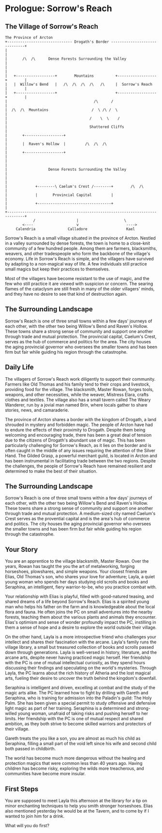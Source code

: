 # Prologue: Sorrow's Reach


## The Village of Sorrow's Reach

```
The Province of Arcton
+------------------------------ Drogath's Border ------------------------------+
|                                                                              |
|       /\  /\      Dense Forests Surrounding the Valley                       |
|                                                                              |
|   +------------------+        Mountains          +------------------+        |
|   |  Willow's Bend   |   /\  /\  /\  /\   /\     |  Sorrow's Reach  |        |
|   +------------------+                           +------------------+        |
|                                        /\      /                             |
|  /\  /\  Mountains                    /  \ /\ /  \                           |
|                                      /    \  \    /                          |
|                                      Shattered Cliffs                        |
|       +------------------+                                                   |
|       |  Raven's Hollow  |         /\  /\  /\                                |
|       +------------------+                                                   |
|                                                                              |
|                   Dense Forests Surrounding the Valley                       |
|                                                                              |
|             +--------\ Caelum's Crest /--------+        /\  /\               |
|             |       Provincial Capital         |                             |
|             +----------------------------------+                             |
+------------------------------------------------------------------------------+
             /                   |                     \
        <----                    v                      ---->
     Calendria               Calladore                  Kael
```

Sorrow's Reach is a small village situated in the province of Arcton. Nestled in a valley surrounded by dense forests, the town is home to a close-knit community of a few hundred people. Among them are farmers, blacksmiths, weavers, and other tradespeople who form the backbone of the village's economy. Life in Sorrow's Reach is simple, and the villagers have survived by adapting to a non-magical way of life. A few individuals still practice small magics but keep their practices to themselves.

Most of the villagers have become resistant to the use of magic, and the few who still practice it are viewed with suspicion or concern. The searing flames of the cataclysm are still fresh in many of the older villagers' minds, and they have no desire to see that kind of destruction again.

## The Surrounding Landscape

Sorrow's Reach is one of three small towns within a few days' journeys of each other, with the other two being Willow's Bend and Raven's Hollow. These towns share a strong sense of community and support one another through trade and mutual protection. The provincial capital, Caelum's Crest, serves as the hub of commerce and politics for the area. The city houses the aging provincial governor who oversees the smaller towns and has been firm but fair while guiding his region through the catastrophe.

## Daily Life

The villagers of Sorrow's Reach work diligently to support their community. Farmers like Old Thomas and his family tend to their crops and livestock, providing food for the village. The blacksmith, Master Rowan, forges tools, weapons, and other necessities, while the weaver, Mistress Elara, crafts clothes and textiles. The village also has a small tavern called The Weary Wanderer, run by a jovial man named Brin, where locals gather to share stories, news, and camaraderie.

The province of Arcton shares a border with the kingdom of Drogath, a land shrouded in mystery and forbidden magic. The people of Arcton have had to endure the effects of their proximity to Drogath. Despite them being welcoming and encouraging trade, there has been a great deal of tension due to the citizens of Drogath's abundant use of magic. This has been particularly challenging for Sorrow's Reach, as it lies on the border and is often caught in the middle of any issues requiring the attention of the Silver Hand. The Gilded Grasp, a powerful merchant guild, is located in Arcton and has been instrumental in facilitating trade between the two regions. Despite the challenges, the people of Sorrow's Reach have remained resilient and determined to make the best of their situation.

## The Surrounding Landscape

Sorrow's Reach is one of three small towns within a few days' journeys of each other, with the other two being Willow's Bend and Raven's Hollow. These towns share a strong sense of community and support one another through trade and mutual protection. A medium-sized city named Caelum's Crest serves as the provential capital and is the area's hub of commerce and politics. The city houses the aging provincial governor who oversees the smaller towns and has been firm but fair while guiding his region through the catastrophe.

## Your Story

You are an apprentice to the village blacksmith, Master Rowan. Over the years, Rowan has taught the you the art of metalworking, forging horseshoes, plowshares, and simple weapons. Your closest friends are Elias, Old Thomas's son, who shares your love for adventure; Layla, a quiet young woman who spends her days studying old scrolls and books and Seraphina, an intelligent, fiery warrior-to-be, who you practice combat with.

Your relationship with Elias is playful, filled with good-natured teasing, and shared dreams of a life beyond Sorrow's Reach. Elias is a spirited young man who helps his father on the farm and is knowledgeable about the local flora and fauna. He often joins the PC on small adventures into the nearby forests, teaching them about the various plants and animals they encounter. Elias's optimism and sense of wonder profoundly impact the PC, instilling in them a sense of hope and a desire to explore the world outside their village.

On the other hand, Layla is a more introspective friend who challenges your intellect and shares their fascination with the arcane. Layla's family runs the village library, a small but treasured collection of books and scrolls passed down through generations. Layla is well-versed in history, literature, and the arcane arts, despite never having practiced magic herself. Her friendship with the PC is one of mutual intellectual curiosity, as they spend hours discussing their findings and speculating on the world's mysteries. Through Layla, the PC learns about the rich history of Atheria and the lost magical arts, fueling their desire to uncover the truth behind the kingdom's downfall.

Seraphina is intelligent and driven, excelling at combat and the study of the magic arts alike. The PC learned how to fight by drilling with Gareth and Seraphina, who is training for admission into the Paladin's guild: The Holy Palm. She has been given a special permit to study offensive and defensive light magic as part of her training. Seraphina is a determined and strong-willed young woman, unafraid of taking risks and pushing herself to her limits. Her friendship with the PC is one of mutual respect and shared ambition, as they both strive to become skilled warriors and protectors of their village.

Gareth treats the you like a son, you are almost as much his child as Seraphina, filling a small part of the void left since his wife and second child both passed in childbirth.

The world has become much more dangerous without the healing and protection magics that were common less than 40 years ago. Having children has become risky, exploring the wilds more treacherous, and communities have become more insular.

## First Steps

You are supposed to meet Layla this afternoon at the library for a tip on minor enchanting techniques to help you smith stronger horseshoes. Elias also mentioned yesterday he would be at the Tavern, and to come by if I wanted to join him for a drink.

What will you do first?
